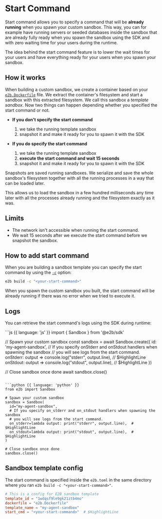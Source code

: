 # Start Command
Start command allows you to specify a command that will be **already running** when you spawn your custom sandbox.
This way, you can for example have running servers or seeded databases inside the sandbox that are already fully ready when you spawn the sandbox using the SDK and with zero waiting time for your users during the runtime.

The idea behind the start command feature is to lower the wait times for your users and have everything ready for your users when you spawn your sandbox.

## How it works
When building a custom sandbox, we create a container based on your [`e2b.Dockerfile`](/sandbox/templates/template-file) file.
We extract the container's filesystem and start a sandbox with this extracted filesystem.
We call this sandbox a _template sandbox_. Now two things can happen depending whether you specified the start command or not.

- **If you don't specify the start command**
    1. we take the running template sandbox
    1. snapshot it and make it ready for you to spawn it with the SDK

- **If you do specify the start command**
    1. we take the running template sandbox
    1. **execute the start command and wait 15 seconds**
    1. snapshot it and make it ready for you to spawn it with the SDK


<Note title="Sandbox Snapshot">
Snapshots are saved running sandboxes. We serialize and save the whole sandbox's filesystem together with all the running processes in a way that can be loaded later.

This allows us to load the sandbox in a few hundred milliseconds any time later with all the processes already running and the filesystem exactly as it was.
</Note>


## Limits
- The network isn't accessible when running the start command.
- We wait 15 seconds after we execute the start command before we snapshot the sandbox.


## How to add start command

When you are building a sandbox template you can specify the start command by using the [`-c`](/cli/commands#build) option:

```bash
e2b build -c "<your-start-command>"
```

When you spawn the custom sandbox you built, the start command will be already running if there was no error when we tried to execute it.

## Logs
You can retrieve the start command's logs using the SDK during runtime:

<CodeGroup title="Check start command logs" isRunnable={false}>
```js {{ language: 'js' }}
import { Sandbox } from '@e2b/sdk'

// Spawn your custom sandbox
const sandbox = await Sandbox.create({
  id: 'my-agent-sandbox',
  // If you specify onStderr and onStdout handlers when spawning the sandbox
  // you will see logs from the start command.
  onStderr: output => console.log("stderr", output.line), // $HighlightLine
  onStdout: output => console.log("stdout", output.line), // $HighlightLine
})

// Close sandbox once done
await sandbox.close()
```

```python {{ language: 'python' }}
from e2b import Sandbox

# Spawn your custom sandbox
sandbox = Sandbox(
  id="my-agent-sandbox",
  # If you specify on_stderr and on_stdout handlers when spawning the sandbox
  # you will see logs from the start command.
  on_stderr=lambda output: print("stderr", output.line),  # $HighlightLine
  on_stdout=lambda output: print("stdout", output.line),  # $HighlightLine
)

# Close sandbox once done
sandbox.close()
```
</CodeGroup>


## Sandbox template config
The start command is specified inside the `e2b.toml` in the same directory where you ran `e2b build -c "<your-start-command>"`.
<CodeGroup isFileName title="e2b.toml" isRunnable={false}>
```toml
# This is a config for E2B sandbox template
template_id = "1wdqsf9le9gk21ztb4mo"
dockerfile = "e2b.Dockerfile"
template_name = "my-agent-sandbox"
start_cmd = "<your-start-command>"  # $HighlightLine
```
</CodeGroup>

